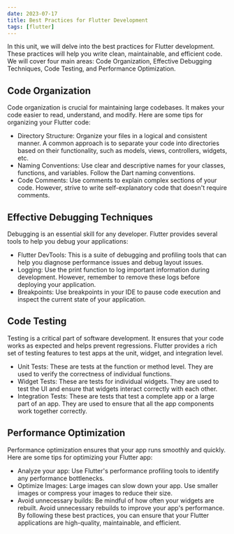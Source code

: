 ```yaml
---
date: 2023-07-17
title: Best Practices for Flutter Development
tags: [flutter]
---
```


In this unit, we will delve into the best practices for Flutter development. These practices will help you write clean, maintainable, and efficient code. We will cover four main areas: Code Organization, Effective Debugging Techniques, Code Testing, and Performance Optimization.

## Code Organization

Code organization is crucial for maintaining large codebases. It makes your code easier to read, understand, and modify. Here are some tips for organizing your Flutter code:

- Directory Structure: Organize your files in a logical and consistent manner. A common approach is to separate your code into directories based on their functionality, such as models, views, controllers, widgets, etc.
- Naming Conventions: Use clear and descriptive names for your classes, functions, and variables. Follow the Dart naming conventions.
- Code Comments: Use comments to explain complex sections of your code. However, strive to write self-explanatory code that doesn't require comments.

## Effective Debugging Techniques

Debugging is an essential skill for any developer. Flutter provides several tools to help you debug your applications:

- Flutter DevTools: This is a suite of debugging and profiling tools that can help you diagnose performance issues and debug layout issues.
- Logging: Use the print function to log important information during development. However, remember to remove these logs before deploying your application.
- Breakpoints: Use breakpoints in your IDE to pause code execution and inspect the current state of your application.

## Code Testing

Testing is a critical part of software development. It ensures that your code works as expected and helps prevent regressions. Flutter provides a rich set of testing features to test apps at the unit, widget, and integration level.

- Unit Tests: These are tests at the function or method level. They are used to verify the correctness of individual functions.
- Widget Tests: These are tests for individual widgets. They are used to test the UI and ensure that widgets interact correctly with each other.
- Integration Tests: These are tests that test a complete app or a large part of an app. They are used to ensure that all the app components work together correctly.

## Performance Optimization

Performance optimization ensures that your app runs smoothly and quickly. Here are some tips for optimizing your Flutter app:

- Analyze your app: Use Flutter's performance profiling tools to identify any performance bottlenecks.
- Optimize Images: Large images can slow down your app. Use smaller images or compress your images to reduce their size.
- Avoid unnecessary builds: Be mindful of how often your widgets are rebuilt. Avoid unnecessary rebuilds to improve your app's performance.
  By following these best practices, you can ensure that your Flutter applications are high-quality, maintainable, and efficient.
